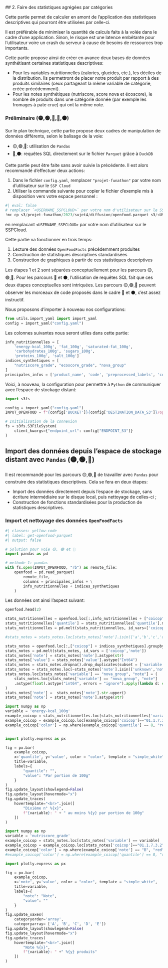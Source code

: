 ## 2. Faire des statistiques agrégées par catégories

Cette partie permet de calculer en amont de l'application des
statistiques descriptives qui pourront être utilisées
par celle-ci. 

Il est préférable de minimiser la quantité de calculs
faits à la volée dans le cadre d'une application. Sinon,
le risque est une latence embêtante pour l'utilisateur
voire un crash du serveur à cause de besoins
de ressources trop importants.

Cette partie propose ainsi de créer en avance deux
bases de données synthétisant certaines statistiques
descriptives:

- Pour les variables nutritionnelles (calories, glucides, etc.), les
déciles de la distribution. Ils permettront de placer notre produit
par rapport à des produits similaires (ceux partageant la même variable
de catégorie, créée précédemment). 
- Pour les notes synthétiques (nutriscore, score nova et écoscore), le
nombre de produits dans une catégorie donnée (par exemple les
fromages à pate crue) qui ont la même note.

### Préliminaire (🟡,🟢,🔵,🔴,⚫)


Sur le plan technique, cette partie propose deux cadres de manipulation
de données différents,
selon le balisage de la voie:

- 🟡,🟢,🔵: utilisation de `Pandas`
- 🔴,⚫: requêtes SQL directement sur le fichier `Parquet` grâce à `DuckDB`


Cette partie peut être faite sans avoir suivie la précédente. 
Il est alors recommandé d'effectuer deux actions:

1. Dans le fichier `config.yaml`, remplacer `"projet-funathon"` par votre nom
d'utilisateur sur le `SSP Cloud`
2. Utiliser la commande suivante pour copier le fichier d'exemple mis à disposition 
vers votre espace personnel :

```python
#| eval: false
# remplacer `<USERNAME_SSPCLOUD>` par votre nom d'utilisateur sur le SSPCloud
!mc cp s3/projet-funathon/2023/sujet4/diffusion/openfood.parquet s3/<USERNAME_SSPCLOUD>/2023/sujet4/diffusion/openfood.parquet
```

en remplacant `<USERNAME_SSPCLOUD>` par votre nom d'utilisateur sur le SSPCloud. 

Cette partie va fonctionner en trois temps:

1. Lecture des données `OpenFoodFacts` précédemment produites
2. Construction de statistiques descriptives standardisées
3. Construction de graphiques à partir de ces statistiques descriptives

Les étapes 1 et 2 sont séparées conceptuellement pour les parcours 🟡,🟢,🔵. 
Pour les parcours 🔴 et ⚫, l'utilisation de requêtes SQL fait que ces
deux étapes conceptuelles sont intriquées. Les parcours 🟡,🟢,🔵
peuvent observer les morceaux de code proposés dans le cadre 🔴 et ⚫,
c'est assez instructif. 

Nous proposons d'importer à nouveau nos configurations:

```python
from utils.import_yaml import import_yaml
config = import_yaml("config.yaml")
```

Les colonnes suivantes nous seront utiles dans cette partie:

```python
info_nutritionnelles = [
    'energy-kcal_100g', 'fat_100g', 'saturated-fat_100g',
    'carbohydrates_100g', 'sugars_100g',
    'proteins_100g', 'salt_100g']
indices_synthetiques = [
    "nutriscore_grade", "ecoscore_grade", "nova_group"
]
principales_infos = ['product_name', 'code', 'preprocessed_labels', 'coicop']
```

Voici, à nouveau, la configuration pour permettre à `Python`
de communiquer avec l'espace de stockage distant:

```python
import s3fs

config = import_yaml("config.yaml")
INPUT_OPENFOOD = f"{config['BUCKET']}{config['DESTINATION_DATA_S3']}/openfood.parquet"

# Initialisation de la connexion
fs = s3fs.S3FileSystem(
    client_kwargs={"endpoint_url": config["ENDPOINT_S3"]}
)
```



## Import des données depuis l'espace de stockage distant avec `Pandas` (🟡,🟢,🔵)

Il est recommandé pour les parcours 🟡,🟢,🔵 de travailler avec `Pandas` pour construire
des statistiques descriptives. Cela se fera en deux étapes:

- Import des données directement depuis l'espace de stockage, sans écriture intermédiaire sur le disque local,
puis nettoyage de celles-ci ;
- Construction de fonctions standardisées pour la production de statistiques descriptives.

### Import et nettoyage des données `OpenFoodFacts`

```python
#| classes: yellow-code
#| label: get-openfood-parquet
#| output: false

# Solution pour voie 🟡, 🟢 et 🔵
import pandas as pd

# methode 1: pandas
with fs.open(INPUT_OPENFOOD, "rb") as remote_file:
    openfood = pd.read_parquet(
        remote_file,
        columns = principales_infos + \
        info_nutritionnelles + indices_synthetiques
    )
```

Les données ont ainsi l'aspect suivant:

```python
openfood.head(2)
```


```python
stats_nutritionnelles = openfood.loc[:,info_nutritionnelles + ["coicop"]].groupby("coicop").quantile([i/10 for i in range(1,10)]).reset_index(names=['coicop', 'quantile'])
stats_nutritionnelles['quantile'] = stats_nutritionnelles['quantile'].mul(10).astype(int)
stats_nutritionnelles = pd.melt(stats_nutritionnelles, id_vars=['coicop', 'quantile'])

#stats_notes = stats_notes.loc[stats_notes['note'].isin(['a','b','c','d','e'])]

stats_notes = openfood.loc[:,["coicop"] + indices_synthetiques].groupby("coicop").agg({i:'value_counts' for i in indices_synthetiques}).reset_index(names=['coicop', 'note'])
stats_notes = pd.melt(stats_notes, id_vars = ['coicop','note'])
stats_notes['note'] = stats_notes['note'].astype(str)
stats_notes['value'] = stats_notes['value'].astype("Int64")
stats_notes = stats_notes.dropna().drop_duplicates(subset = ['variable','note','coicop'])
stats_notes = stats_notes.loc[~stats_notes['note'].isin(['unknown','not-applicable'])]
stats_notes.loc[stats_notes['variable'] == "nova_group", "note"] = (
    stats_notes.loc[stats_notes['variable'] == "nova_group", "note"]
    .astype(float).astype("int64", errors = "ignore").apply(lambda d: chr(d + 64))
)
stats_notes['note'] =  stats_notes['note'].str.upper()
stats_notes['note'] = stats_notes['note'].astype(str)

import numpy as np
variable = 'energy-kcal_100g'
example_coicop = stats_nutritionnelles.loc[stats_nutritionnelles['variable'] == variable]
example_coicop = example_coicop.loc[example_coicop['coicop']=="01.1.7.3.2"]
example_coicop['color'] = np.where(example_coicop['quantile'] == 8, "red", "royalblue")


import plotly.express as px

fig = px.bar(
    example_coicop,
    x='quantile', y='value', color = "color", template = "simple_white",
    title=variable,
    labels={
        "quantile": "",
        "value": "Par portion de 100g"
    }
)
fig.update_layout(showlegend=False)
fig.update_layout(hovermode="x")
fig.update_traces(
    hovertemplate="<br>".join([
        "Dixième n° %{x}",
        f"{variable}: " + " au moins %{y} par portion de 100g"
    ])
)

import numpy as np
variable = 'nutriscore_grade'
example_coicop = stats_notes.loc[stats_notes['variable'] == variable]
example_coicop = example_coicop.loc[stats_notes['coicop']=="01.1.7.3.2"]
example_coicop['color'] = np.where(example_coicop['note'] == "B", "red", "royalblue")
#example_coicop['color'] = np.where(example_coicop['quantile'] == 8, "red", "royalblue")

import plotly.express as px

fig = px.bar(
    example_coicop,
    x='note', y='value', color = "color", template = "simple_white",
    title=variable,
    labels={
        "note": "Note",
        "value": ""
    }
)
fig.update_xaxes(
    categoryorder='array',
    categoryarray= ['A', 'B', 'C', 'D', 'E'])
fig.update_layout(showlegend=False)
fig.update_layout(hovermode="x")
fig.update_traces(
    hovertemplate="<br>".join([
        "Note %{x}",
        f"{variable}: " +" %{y} produits"
    ])
)
```